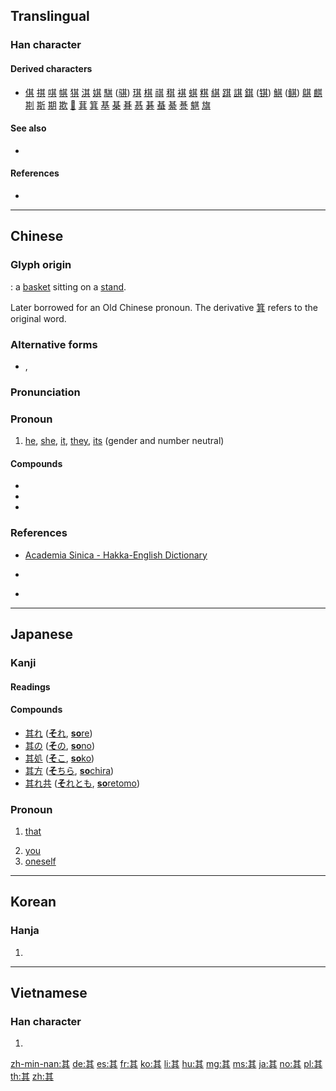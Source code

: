 {{also|丌}}
==Translingual==
{{stroke order|strokes=8}}
{{stroke order|type=animate}}

===Han character===
{{Han char|rn=12|rad=八|as=06|sn=8|four=44801|canj=TMMC|ids=⿴共二}}

====Derived characters====
* [[倛]] [[掑]] [[唭]] [[帺]] [[猉]] [[淇]] [[娸]] [[騏]] ([[骐]]) [[琪]] [[棋]] [[祺]] [[稘]] [[褀]] [[蜞]] [[粸]] [[綨]] [[踑]] [[諆]] [[錤]] ([[𫓹]]) [[鯕]] ([[鲯]]) [[鶀]] [[麒]] [[剘]] [[斯]] [[期]] [[欺]] [[𤿺]] [[萁]] [[箕]] [[基]] [[棊]] [[朞]] [[惎]] [[碁]] [[蜝]] [[綦]] [[諅]] [[魌]] [[旗]]

====See also====
* {{l|mul|甚}} <!-- visually similar -->

====References====
* {{Han ref|kx=0127.180|dkj=01472|dj=0286.100|hdz=10245.010|uh=5176|ud=20854|bh=A8E4|bd=43236}}

----

==Chinese==
{{zh-forms}}

===Glyph origin===
{{Han etym}}
{{liushu|p}}: a [[basket]] sitting on a [[stand]].

Later borrowed for an Old Chinese pronoun. The derivative [[箕]] refers to the original word.

===Alternative forms===
* {{zh-l|丌}}, {{zh-l|亓}}

===Pronunciation===
{{zh-pron
|m=qí,jī
|c=gei1,kei4
|h=pfs=khî, kia;hpy=ki2, gia1
|md=gì
|mn=kî
|w=3jji
|mc=y
|oc=y
|ma=
|cat=pron,det
}}

===Pronoun===
{{zh-pronoun}}

# {{lb|zh|Classical Chinese}} [[he]], [[she]], [[it]], [[they]], [[its]] (gender and number neutral)

====Compounds====
{{zh-der|三緘其口|上下其手|不乏其人|不其然|不勝其擾|不勝其煩|不厭其煩|不厭其詳|不堪其擾|不安其室|不得其死|不憚其煩|不解其故|不計其數|乘其不備|乘其不意|二三其德|二三其意|五世其昌|人如其名|人百其身|人盡其才|以售其奸|以售其技|何其|允執其中|充其量|兩全其美|其中|其今|其他|其來有自|其內|其勢洶洶|其味無窮|其外|其實|其後|其從如雲|其情可憫|其應若響|其樂不窮|其樂無比|其樂無窮|其樂融融|其次|其程|其貌不揚|其間|其餘|其高|出其不備|出其不意|出其東門|勉為其難|卡其布|反其真|各司其事|各展其長|各得其宜|各得其所|各從其志|各為其主|各異其趣|各盡其用|各行其志|各行其是|名副其實|名符其實|名過其實|吞吐其辭|吠非其主|含糊其辭|哲人其萎|土耳其|土耳其浴|土耳其語|地盡其利|坐享其成|大張其詞|大抬其槓|大異其趣|大行其道|天誘其衷|奉其正朔|尤其|居其大半|廁身其間|張大其事|張大其詞|徒有其名|得其三昧|得其所|得其所哉|復蹈其轍|微乎其微|忘其所以|恭逢其盛|恰如其分|慎重其事|懷璧其罪|我行其野|投其所好|捨我其誰|掩其不備|掩其無備|擊其不意|支吾其詞|攻其不備|攻其無備|文如其人|日月其除|曲盡其妙|會逢其適|望其肩背|望其肩項|望其項背|杼軸其空|果不其然|果如其言|柏京其|梁木其壞|極其|樂在其中|樂觀其成|欺以其方|死得其所|殷其靁|求其友聲|沙其馬|泰山其頹|洞察其奸|洞燭其奸|無出其右|物傷其類|物盡其用|獨善其身|獨行其是|獨行其道|玉成其事|玉成其美|理過其辭|用其所長|用非其人|盡其在我|盡其所長|直呼其名|瞠乎其後|知幾其神|確有其事|神乎其技|神乎其神|突如其來|窮極其妙|繩其祖武|罄其所有|置身其中|聽其自然|自取其咎|自取其禍|自取其辱|自圓其說|自得其樂|自食其力|自食其果|與其|舍我其誰|若有其事|若無其事|莫名其妙|莫明其妙|董其昌|薩其馬|虛有其表|言過其實|誇大其辭|誇張其辭|誇誇其談|譽過其實|貨暢其流|身當其境|身臨其境|躬逢其盛|這其間|遂其所願|過甚其實|過甚其詞|適得其反|適得其所|適逢其會|鄭重其事|酈食其|閃爍其詞|闃其無人|阿其所好|陳其美|隱約其辭|難辭其咎|靜觀其變|順其自然|首當其衝|高下其手|鬼瞰其室}}
* {{zh-l|其他}}
* {{zh-l|其中}}
* {{zh-l|其實}}

===References===
* {{qualifier|Hakka}} [http://minhakka.ling.sinica.edu.tw/bkg/hakyin/search.php?DETAIL=1&LIMIT=id=13651&dbname=su_tian_1&graph=2 Academia Sinica - Hakka-English Dictionary]
* {{qualifier|Hakka}} {{R:hak:Lau 1997}}
* {{qualifier|Min Nan}} {{thcwd|3600}}

----

==Japanese==

===Kanji===
{{ja-kanji|grade=n|rs=八06}}

====Readings====
{{ja-readings
|goon=[[ぎ]] (gi), [[ご]] (go)
|kanon=[[き]] (ki)
|kun=[[その]] (其の, sono), [[それ]] (其れ, sore), [[し]] (shi)
}}

====Compounds====
* [[其れ]] ([[それ|'''そ'''れ]], [[sore#Japanese|'''so'''re]])
* [[其の]] ([[その|'''そ'''の]], [[sono#Japanese|'''so'''no]])
* [[其処]] ([[そこ|'''そ'''こ]], [[soko#Japanese|'''so'''ko]])
* [[其方]] ([[そちら|'''そ'''ちら]], [[sochira#Japanese|'''so'''chira]])
* [[其れ共]] ([[それとも|'''そ'''れとも]], [[soretomo#Japanese|'''so'''retomo]])

===Pronoun===
{{ja-pos|pronoun|し}}

# {{lb|ja|archaic|sort=し}} [[that]]
# [[you]]
# [[oneself]]

----

==Korean==

===Hanja===
{{ko-hanja|hangeul=기|mr=ki}}

# {{defn|lang=ko|sort=八06}}

----

==Vietnamese==

===Han character===
{{vi-hantu|[[khởi]], [[kì]], [[kỳ]], [[cà]]|rs=八06}}

# {{defn|lang=vi|sort=八06}}

[[zh-min-nan:其]]
[[de:其]]
[[es:其]]
[[fr:其]]
[[ko:其]]
[[li:其]]
[[hu:其]]
[[mg:其]]
[[ms:其]]
[[ja:其]]
[[no:其]]
[[pl:其]]
[[th:其]]
[[zh:其]]